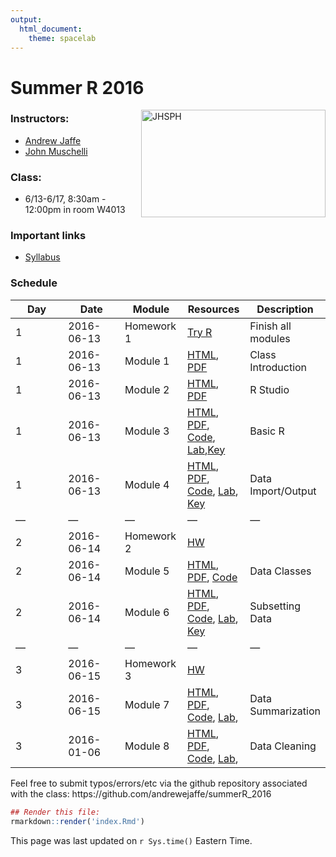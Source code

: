 ```yaml
---
output:
  html_document:
    theme: spacelab
---
```


Summer R 2016
=============

<a href="http://www.jhsph.edu/"><img alt = "JHSPH" align="right" src="http://www.aejaffe.com/media/jhu-bloomberg-logo.jpg" width=295 height=172/></a>

### Instructors: 

* [Andrew Jaffe](http://www.aejaffe.com/)
* [John Muschelli](http://biostat.jhsph.edu/~jmuschel/)

### Class:

* 6/13-6/17, 8:30am - 12:00pm in room W4013

### Important links

* [Syllabus](http://www.aejaffe.com/summerR_2016/Syllabus-summerR-student.doc)

### Schedule

| Day  | Date  |  Module  | Resources  |  Description |
|------|------|------|------|------|
| 1  | 2016-06-13  | Homework 1  | [Try R](http://tryr.codeschool.com/)  | Finish all modules  |
| 1  | 2016-06-13  | Module 1  | [HTML](Intro/lecture/Intro.html), [PDF](Intro/lecture/Intro.pdf)  | Class Introduction  |
| 1  | 2016-06-13  | Module 2  | [HTML](RStudio/lecture/RStudio.html), [PDF](RStudio/lecture/RStudio.pdf) | R Studio  |
| 1  | 2016-06-13  | Module 3  | [HTML](Basic_R/lecture/Basic_R.html), [PDF](Basic_R/lecture/Basic_R.pdf), [Code](Basic_R/lecture/Basic_R.R), [Lab](Basic_R/lab/Basic_R_Lab.R),[Key](Basic_R/lab/Basic_R_Lab_Key.R)| Basic R  |
| 1  | 2016-06-13  | Module 4  | [HTML](Data_IO/lecture/Data_IO.html), [PDF](Data_IO/lecture/Data_IO.pdf), [Code](Data_IO/lecture/Data_IO.R), [Lab](Data_IO/lab/Data_IO_Lab.R), [Key](Data_IO/lab/Data_IO_Lab_Key.R)| Data Import/Output  |
|---|---|---|---|---|
| 2  | 2016-06-14  | Homework 2  | [HW ](HW/homework2.R)  |   |
| 2  | 2016-06-14 | Module 5  | [HTML](Data_Classes/lecture/Data_Classes.html), [PDF](Data_Classes/lecture/Data_Classes.pdf), [Code](Data_Classes/lecture/Data_Classes.R) | Data Classes
| 2  | 2016-06-14  | Module 6  | [HTML](Subsetting_Data_in_R/lecture/Subsetting_Data_in_R.html), [PDF](Subsetting_Data_in_R/lecture/Subsetting_Data_in_R.pdf), [Code](Subsetting_Data_in_R/lecture/Subsetting_Data_in_R.R),  [Lab](Subsetting_Data_in_R/lab/Subsetting_Data_in_R_Lab.R), [Key](Subsetting_Data_in_R/lab/Subsetting_Data_in_R_Lab_Key.R) | Subsetting Data |
|---|---|---|---|---|
| 3  | 2016-06-15  | Homework 3  | [HW ](HW/homework3.R)  |   |
| 3  | 2016-06-15 | Module 7 | [HTML](Data_Summarization/lecture/Data_Summarization.html), [PDF](Data_Summarization/lecture/Data_Summarization.pdf), [Code](Data_Summarization/lecture/Data_Summarization.R), [Lab](Data_Summarization/lab/Data_Summarization_Lab.R), <!--[Key](Data_Summarization/lab/Data_Summarization_Lab_Key.R)-->  | Data Summarization |
| 3  | 2016-01-06 | Module 8  | [HTML](Data_Cleaning/lecture/Data_Cleaning.html), [PDF](Data_Cleaning/lecture/Data_Cleaning.pdf), [Code](Data_Cleaning/lecture/Data_Cleaning.R), [Lab](Data_Cleaning/lab/Data_Cleaning_Lab.R), <!--[Key](Data_Cleaning/lab/Data_Cleaning_Lab_Key.R)--> | Data Cleaning |

<!--
|---|---|---|---|---|
| 4  | 2016-01-07 | Module 9  | [HTML](Manipulating_Data_in_R/lecture/Manipulating_Data_in_R.html), [PDF](Manipulating_Data_in_R/lecture/Manipulating_Data_in_R.pdf), [Code](Manipulating_Data_in_R/lecture/Manipulating_Data_in_R.R) | Data Manipulation |
| 4  | 2016-01-07 | Module 10  | [HTML](Data_Visualization/lecture/Data_Visualization.html), [PDF](Data_Visualization/lecture/Data_Visualization.pdf), [Code](Data_Visualization/lecture/Data_Visualization.R),  [Lab](Data_Visualization/lab/Data_Visualization_Lab.R), [Key](Data_Visualization/lab/Data_Visualization_Lab_key.R)| Data Visualization |
|---|---|---|---|---|
| 5  | 2016-01-08 | Module 11  | [HTML](Statistics/lecture/Statistics.html), [PDF](Statistics/lecture/Statistics.pdf), [Code](Statistics/lecture/Statistics.R) | Statistics |
| 5  | 2016-01-08 | Module 12  | [HTML](Functions/lecture/Functions.html), [PDF](Functions/lecture/Functions.pdf), [Code](Functions/lecture/Functions.R) | Functions |
| 5  | 2016-01-08 | Module 13a  | [HTML](Knitr/lecture/Knitr.html), [PDF](Knitr/lecture/Knitr.pdf), [Code](Knitr/lecture/Knitr.Rmd), [Lab](Knitr/lab/illusion.Rmd) | Reproducible Research (A) |
| 5  | 2016-01-08 | Module 13b  | [HTML](Simple_Knitr/lecture/Simple_Knitr.html), [PDF](Simple_Knitr/lecture/Simple_Knitr.pdf), [Code](Simple_Knitr/lecture/Simple_Knitr.Rmd) | Reproducible Research (B)|
| 5  | 2016-01-08 | HW Review  |  |  |
|---|---|---|---|---|
-->



Feel free to submit typos/errors/etc via the github repository associated with the class: 
https://github.com/andrewejaffe/summerR_2016

```r
## Render this file:
rmarkdown::render('index.Rmd')
```

This page was last updated on `r Sys.time()` Eastern Time.

